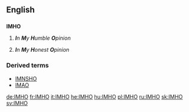 ==English==

==={{initialism}}===
'''IMHO'''

# {{internet|humorously}} '''''I'''n '''M'''y '''H'''umble '''O'''pinion'' 
# {{rfv-sense}} '''''I'''n '''M'''y '''H'''onest '''O'''pinion''

===Derived terms===
*[[IMNSHO]]
*[[IMAO]]

[[de:IMHO]]
[[fr:IMHO]]
[[it:IMHO]]
[[he:IMHO]]
[[hu:IMHO]]
[[pl:IMHO]]
[[ru:IMHO]]
[[sk:IMHO]]
[[sv:IMHO]]